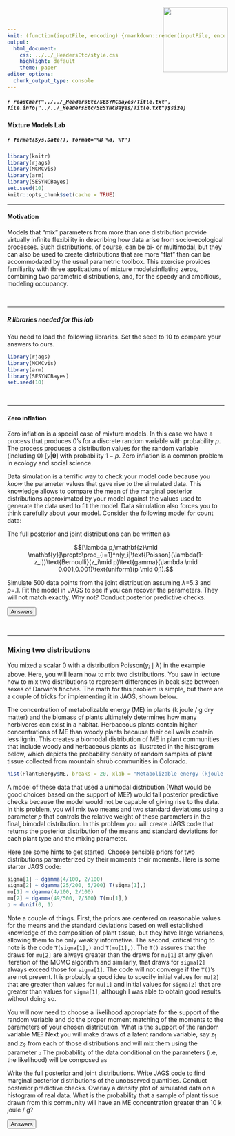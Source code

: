 ```yaml
---
knit: (function(inputFile, encoding) {rmarkdown::render(inputFile, encoding = encoding, output_dir = "../../content/labs")})
output:
  html_document:
    css: ../../_HeadersEtc/style.css
    highlight: default
    theme: paper
editor_options: 
  chunk_output_type: console
---
```


<script src="../../_HeadersEtc/hideOutput.js"></script>

<img src="../../_HeadersEtc/SESYNCBayes/Logo.png" style="position:absolute;top:20px;right:220px;width:150px;height=150px" />

##### `r readChar("../../_HeadersEtc/SESYNCBayes/Title.txt", file.info("../../_HeadersEtc/SESYNCBayes/Title.txt")$size)`

#### Mixture Models Lab 

##### `r format(Sys.Date(), format="%B %d, %Y")`

```r
library(knitr)
library(rjags)
library(MCMCvis)
library(arm)
library(SESYNCBayes)
set.seed(10)
knitr::opts_chunk$set(cache = TRUE)
```

---

#### **Motivation**

Models that "mix" parameters from more than one distribution provide virtually infinite flexibility in describing how data arise from socio-ecological processes.  Such distributions, of course, can be bi- or multimodal, but they can also be used to create distributions that are more "flat" than can be accommodated by the usual parametric toolbox. This exercise provides familiarity with three applications of mixture models:inflating zeros, combining two parametric distributions,  and, for the speedy and ambitious, modeling occupancy.

<br>

---

##### **R libraries needed for this lab**

You need to load the following libraries. Set the seed to 10 to compare your answers to ours. 

```r
library(rjags)
library(MCMCvis)
library(arm)
library(SESYNCBayes)
set.seed(10)
```

<br>

---

#### **Zero inflation**

Zero inflation is a special case of mixture models.  In this case we have a process that produces 0's for a discrete random variable with probability $p$. The process  produces a distribution values for the random variable (including 0) $[y|\mathbf\theta]$ with probability $1-p$.  Zero inflation is a common problem in ecology and social science.  

Data simulation is a terrific way to check your model code because you *know* the parameter values that gave rise to the simulated data. This knowledge allows to compare the mean of the marginal posterior distributions approximated by your model against the values used to generate the data used to fit the model.  Data simulation also forces you to think carefully about your model. Consider the following model for count data:

\begin{align*}
y_{i}\sim\begin{cases} \text{Poisson}(\lambda)\, & \mbox{if }z_{i}=0\\ 0 & \mbox{if }z_{i}=1 \end{cases}\\
z_{i}\sim\text{Bernoulli}(p), \\p\,\text{is the probability of a zero}
\end{align*}

The full posterior and joint distributions can be written as

$$[\lambda,p,\mathbf{z}\mid \mathbf{y}]\propto\prod_{i=1}^n(y_i|\text{Poisson}(\lambda(1-z_i))\text{Bernoulli}(z_i\mid p)\text{gamma}(\lambda \mid 0.001,0.001)\text{uniform}(p \mid 0,1).$$

Simulate 500 data points from the joint distribution assuming $\lambda$=5.3 and $p$=.1.  Fit the model in JAGS to see if you can recover the parameters. They will not match exactly.  Why not? Conduct posterior predictive checks. 

<button class="button" onclick="toggle_visibility('myDIV1');">Answers</button>

<div id="myDIV1", style="display:none">

<br>

The fit parameters and the generating parameters will be close but not identical.  This is because the data are a single realization of a stochastic process.  The means of replicated data simulations and associated model fits will be identical given sufficient replications.

```r
p = .1
lambda = 5.3
n = 500

z = rbinom(100, prob = p, size = 1)
y = (1 - z) * rpois(n, lambda)
discrete.histogram(y, xlab = "y", main = "Simulated data")
```

```r
{ # Extra bracket needed only for R markdown files
sink("ZIP.R")
cat("
model {

  # priors
  lambda ~ dgamma(.001,.001)
  p ~ dunif (0,1)

  # likelihood
  for (i in 1:length(y)){
    z[i] ~ dbern(p)
    y[i] ~ dpois(lambda * (1 - z[i]))
    y.sim[i] ~ dpois(lambda * (1 - z[i]))
  } #end of i

  mean.y = mean(y)
  mean.y.sim = mean(y.sim)
  sd.y = sd(y)
  sd.y.sim = sd(y.sim)
  p.mean = step(mean.y.sim-mean.y)
  p.sd = step(sd.y.sim-sd.y)

} #end of model
",fill=TRUE)
sink()
 }
```

```r
data = list(y = y)
jm = jags.model("ZIP.R", data = data, n.chains = 3)
update(jm, n.iter = 1000)
zc = coda.samples(jm, variable.names = c("p","lambda", "p.mean", "p.sd"), n.iter = 1000)
MCMCsummary(zc)
```

</div>

<br>

---

### **Mixing two distributions**

You mixed a scalar 0 with a distribution $\text{Poisson}(y_i\mid \lambda)$ in the example above. Here, you will learn how to mix two distributions.  You saw in lecture how to mix two distributions to represent differences in beak size between sexes of Darwin's finches. The math for this problem is simple, but there are a couple of tricks for implementing it in JAGS, shown below.

The concentration of metabolizable energy (ME) in plants  (k joule / g dry matter) and the biomass of plants ultimately determines how many herbivores can exist in a habitat.  Herbaceous plants contain higher concentrations of ME than woody plants because their cell walls contain less lignin. This creates a biomodal distribution of ME in plant communities that include woody and herbaceous plants as illustrated in the histogram below, which depicts the probability density of random samples of plant tissue collected from mountain shrub communities in Colorado.

```r
hist(PlantEnergy$ME, breaks = 20, xlab = "Metabolizable energy (kjoule / g)", main = "", freq = FALSE)
```

A model of these data that used a unimodal distribution (What would be good choices based on the support of ME?) would fail posterior predictive checks because the model would not be capable of giving rise to the data. In this problem, you will mix two means and two standard deviations using a parameter $p$ that controls the relative weight of these parameters in the final, bimodal distribution.  In this problem you will create JAGS code that returns the posterior distribution of the means and standard deviations for each plant type and the mixing parameter.  

Here are some hints to get started. Choose sensible priors for two distributions parameterized by their moments their moments.  Here is some starter JAGS code:

```r
sigma[1] ~ dgamma(4/100, 2/100) 
sigma[2] ~ dgamma(25/200, 5/200) T(sigma[1],)
mu[1] ~ dgamma(4/100, 2/100) 
mu[2] ~ dgamma(49/500, 7/500) T(mu[1],)
p ~ dunif(0, 1) 
```

Note a couple of things. First, the priors are centered on reasonable values for the means and the standard deviations based on well established knowledge of the composition of plant tissue, but they have large variances, allowing them to be only weakly informative.  The second, critical thing to note is the code `T(sigma[1],)` and `T(mu[1],)`. The `T()` assures that the draws for `mu[2]` are always greater than the draws for `mu[1]` at any given iteration of the MCMC algorithm and similarly, that draws for `sigma[2]` always exceed those for `sigma[1]`.  The code will not converge if the `T()`'s are not present. It is probably a good idea to specify initial values for `mu[2]` that are greater than values for `mu[1]` and initial values for `sigma[2]` that are greater than values for `sigma[1]`, although I was able to obtain good results without doing so. 

You will now need to choose a likelihood appropriate for the support of the random variable and do the proper moment matching of the moments to the parameters of your chosen distribution. What is the support of the random variable ME?  Next you will make draws of a latent random variable, say $z_1$ and $z_2$ from each of those distributions and will mix them using the parameter `p`  The probability of the data conditional on the parameters (i.e, the likelihood) will be composed as

\begin{align*} 
z_i &\sim \text{Bernoulli}(p)\\
\alpha_{\text{mix},i} &= z_i\alpha_{1} + (1 - z_i)\alpha_{2}\\
\beta_{\text{mix},i} &= z_i\beta_{1} + (1 - z_i)\beta_{2}\\
\end{align*} 

Write the full posterior and joint distributions.  Write JAGS code to find marginal posterior distributions of the unobserved quantities. Conduct posterior predictive checks.  Overlay a density plot of simulated data on a histogram of real data. What is the probability that a sample of plant tissue drawn from this community will have an ME concentration greater than 10 k joule / g? 

<button class="button" onclick="toggle_visibility('myDIV2');">Answers</button>

<div id="myDIV2", style="display:none">

<br>

The full posterior and joint distribution can be written as:

$$\begin{align*}
[\boldsymbol{\alpha},\boldsymbol\beta, \mathbf{z}\mid \mathbf{y}]&\propto\prod_{i=1}^n\text{gamma}(y_i\mid \alpha_{\text{mix},i},\beta_{\text{mix},i})\text{Bernoulli}(z_i\mid p)[\mu_1][\mu_2][\sigma_1][\sigma_2][p]\\
\alpha_{\text{mix},i}&=z_i\frac{\mu_1^2}{\sigma_1^2} + (1 - z_i)\frac{\mu_2^2}{\sigma_1^2}\\
\beta_{\text{mix},i} &= z_i\frac{\mu_1}{\sigma_1^2} + (1 - z_i)\frac{\mu_2}{\sigma_2^2}\\
\end{align*}$$

Here is the JAGS code:

```r
{ # Extra bracket needed only for R markdown files
sink("fit_distJAGS.R")
cat("
model{

  # priors
  sigma[1] ~ dgamma(4/100, 2/100) 
  sigma[2] ~ dgamma(25/200, 5/200) T(sigma[1],)
  mu[1] ~ dgamma(4/100, 2/100) 
  mu[2] ~ dgamma(49/500, 7/500) T(mu[1],)
  p ~ dunif(0, 1)

  # likelihood
  for(i in 1:length(y)){
    z[i] ~ dbern(p)
    alpha.mix[i] <- z[i] * alpha[1] + (1 - z[i]) * alpha[2]
    beta.mix[i] <- z[i] * beta[1] + (1 - z[i]) * beta[2]
    y[i] ~ dgamma(alpha.mix[i], beta.mix[i])
    y.new[i] ~ dgamma(alpha.mix[i], beta.mix[i])
  } # end of i 

  # derived quantities
  alpha[1] <- mu[1]^2 / sigma[1]^2
  beta[1] <- mu[1] / sigma[1]^2
  alpha[2] <- mu[2]^2 / sigma[2]^2
  beta[2] <- mu[2] / sigma[2]^2

  sd.y = sd(y[])
  sd.new = sd(y.new[])
  p.sd = step(sd.new - sd.y)
  mean.y = mean(y[])
  mean.new = mean(y.new[])
  p.mean = step(mean.new - mean.y)

} #end of model
",fill=TRUE)
sink()
} # Extra bracket needed only for R markdown files
```

```r
data = list(y = PlantEnergy$ME)
inits = list(
  list(mu=c(2, 5), sigma = c(1, 3)),
  list(mu=c(1, 3), sigma = c(2, 6)))
```

```r
jm = jags.model("fit_distJAGS.R", data = data, inits = inits,  n.chains = length(inits), n.adapt = 3000)
update(jm, n.iter = 5000)
zc = coda.samples(jm, variable.names=c("mu", "sigma", "p", "y.new", "p.sd", "p.mean"), n.iter = 5000)
```

```r
MCMCsummary(zc, params = c("mu", "sigma", "p", "p.sd", "p.mean"))
y.new <- MCMCchains(zc, params = "y.new")
hist(PlantEnergy$ME, freq=FALSE, main = "", xlab = "Metabolizable energy (kjoule / g)", ylab = "Probability density", 
  ylim = c(0, .2), breaks = 20)
lines(density(y.new), lwd = 2)
1 - ecdf(y.new)(10)
```

</div>

<br>

